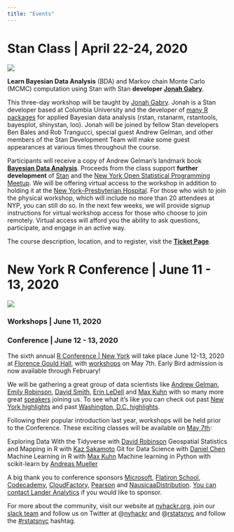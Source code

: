```yaml
---
title: "Events"
---
```


# Stan Class | April 22-24, 2020

[![](images/Stan2020.jpg)](https://www.tickettailor.com/events/landeranalytics/351264)

**Learn Bayesian Data Analysis** (BDA) and Markov chain Monte Carlo (MCMC) computation using Stan with Stan **developer [Jonah Gabry](https://jgabry.github.io/)**.

This three-day workshop will be taught by [Jonah Gabry](https://jgabry.github.io/). Jonah is a Stan developer based at Columbia University and the developer of [many R packages](https://jgabry.github.io/software-and-papers/) for applied Bayesian data analysis (rstan, rstanarm, rstantools, bayesplot, shinystan, loo). Jonah will be joined by fellow Stan developers Ben Bales and Rob Trangucci, special guest Andrew Gelman, and other members of the Stan Development Team will make some guest appearances at various times throughout the course.

Participants will receive a copy of Andrew Gelman's landmark book **[Bayesian Data Analysis](http://www.stat.columbia.edu/~gelman/book/)**. Proceeds from the class support **further development** of [Stan](http://mc-stan.org/) and the [New York Open Statistical Programming Meetup](http://www.nyhackr.org/). We will be offering virtual access to the workshop in addition to holding it at the [New York–Presbyterian Hospital](https://www.nyp.org/). For those who wish to join the physical workshop, which will include no more than 20 attendees at NYP, you can still do so. In the next few weeks, we will provide signup instructions for virtual workshop access for those who choose to join remotely. Virtual access will afford you the ability to ask questions, participate, and engage in an active way.

The course description, location, and to register, visit the [**Ticket Page**](https://www.tickettailor.com/events/landeranalytics/351264).

# New York R Conference | June 11 - 13, 2020

[![](images/NYR2020.png)](https://rstats.ai/nyr/#about)

### Workshops | June 11, 2020
### Conference | June 12 - 13, 2020

The sixth annual [R Conference | New York](https://rstats.ai/nyr/?utm_source=landeranalytics) will take place June 12-13, 2020 at [Florence Gould Hall](https://www.google.com/maps/place/FIAF+French+Institute+Alliance+Fran%C3%A7aise:+Florence+Gould+Hall/@40.763586,-73.9728647,17z/data=!3m1!4b1!4m5!3m4!1s0x89c258effed7b8b9:0xfec6ab518a7647a!8m2!3d40.763586!4d-73.970676), with [workshops](https://rstats.ai/nyr?utm_source=landeranalytics#workshops) on May 7th. Early Bird admission is now available through February! 

We will be gathering a great group of data scientists like [Andrew Gelman](https://twitter.com/StatModeling), [Emily Robinson](https://twitter.com/robinson_es), [David Smith](https://twitter.com/revodavid), [Erin LeDell](https://twitter.com/ledell) and [Max Kuhn](https://twitter.com/topepos) with so many more great [speakers](https://rstats.ai/nyr?utm_source=landeranalytics#speakers) joining us. To see what it's like you can check out past [New York highlights](https://www.youtube.com/watch?v=4TE3ZX1Q6dc&list=PLlzRFZmxVl9Tyu0itZAPNKAPoQ8PMH7i_) and past [Washington, D.C. highlights](https://www.youtube.com/watch?v=MbbACqguWhA&list=PLlzRFZmxVl9Q5cgX9-DtLmnA_YVRwkTgr&index=1).  


Following their popular introduction last year, workshops will be held prior to the Conference. These exciting classes will be available on [May 7th](https://rstats.ai/nyr?utm_source=landeranalytics#workshops):
 
Exploring Data With the Tidyverse with [David Robinson](http://varianceexplained.org/about?utm_source=landeranalytics)
Geospatial Statistics and Mapping in R with [Kaz Sakamoto](https://www.arch.columbia.edu/faculty/669-kaz-sakamoto?utm_source=landeranalytics)
Git for Data Science with [Daniel Chen](https://chendaniely.github.io/?utm_source=landeranalytics)
Machine Learning in R with [Max Kuhn](https://github.com/topepo?utm_source=landeranalytics)
Machine learning in Python with scikit-learn by [Andreas Mueller](https://amueller.github.io/?utm_source=landeranalytics)

A big thank you to conference sponsors [Microsoft](https://www.microsoft.com/en-us/?utm_source=landeranalytics), [Flatiron School](https://flatironschool.com/?utm_source=landeranalytics), [Codecademy](https://www.codecademy.com/?utm_source=landeranalytics), [CloudFactory](http://www.cloudfactory.com?utm_source=landeranalytics), [Pearson](https://www.pearson.com/us/?utm_source=landeranalytics) and [NausicaaDistribution](https://www.etsy.com/shop/NausicaaDistribution?utm_source=landeranalytics). [You can contact Lander Analytics](https://www.landeranalytics.com/contact?utm_source=landeranalytics) if you would like to sponsor.

For more about the community, visit our website at [nyhackr.org](https://nyhackr.org/?utm_source=nyhackr), join our [slack team](https://nyhackr.slack.com/shared_invite/MTg0ODY4ODE2MjkwLTE0OTUwNTY3NTEtZGYzYzNiOTg2OA) and follow us on Twitter at @[nyhackr](https://twitter.com/nyhackr) and @[rstatsnyc](https://twitter.com/rstatsnyc) and follow the [#rstatsnyc](https://twitter.com/hashtag/rstatsnyc) hashtag.
